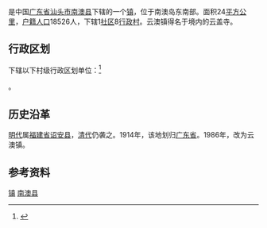 {{中国乡级行政区|44/05/23/101/000}}
'''{{PAGENAMEBASE}}'''是中国[[广东省|广东省]][[汕头市|汕头市]][[南澳县|南澳县]]下辖的一个[[镇|镇]]，位于南澳岛东南部。面积24[[平方公里|平方公里]]，[[户籍人口|户籍人口]]18526人，下辖1[[社区|社区]]8[[行政村|行政村]]。云澳镇得名于境内的云盖寺。

== 行政区划 ==
{{PAGENAMEBASE}}下辖以下村级行政区划单位：<ref>{{PRC admin/ref sgc|44/05/23/101/000}}</ref>

{{PRC admin/children|44/05/23/101/000}}。

== 历史沿革 ==
[[明朝|明代]]属[[福建等處承宣布政使司|福建省]][[诏安县|诏安县]]，[[清朝|清代]]仍袭之。1914年，该地划归[[廣東省_(中華民國)|广东省]]。1986年，改为云澳镇。

== 参考资料 ==
{{reflist}}

{{广东省南澳县行政区划}}
[[category:南澳县行政区划|镇]]
[[category:汕头建制镇|南澳县]]
